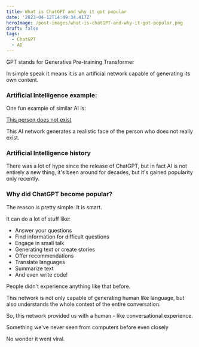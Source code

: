 ```yaml
---
title: What is ChatGPT and why it got popular
date: '2023-04-12T14:49:34.417Z'
heroImage: /post-images/what-is-chatGPT-and-why-it-got-popular.png
draft: false
tags:
  - ChatGPT
  - AI
---
```


GPT stands for Generative Pre-training Transformer

In simple speak it means it is an artificial network capable of generating its own content.

### Artificial Intelligence example:

One fun example of similar AI is:

[This person does not exist](https://this-person-does-not-exist.com/en)

This AI network generates a realistic face of the person who does not really exist.

### Artificial Intelligence history

There was a lot of hype since the release of ChatGPT, but in fact AI is not entirely a new thing, it's been around for decades, but it's gained popularity only recently.

### Why did ChatGPT become popular?

The reason is pretty simple. It is smart.

It can do a lot of stuff like:

* Answer your questions
* Find information for difficult questions
* Engage in small talk
* Generating text or create stories
* Offer recommendations
* Translate languages
* Summarize text
* And even write code!

People didn't experience anything like that before.

This network is not only capable of generating human like language, but also understands the whole context of the entire conversation.

So, this network provided us with a human - like conversational experience.

Something we've never seen from computers before even closely

No wonder it went viral.
